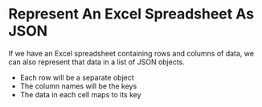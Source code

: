 # Represent An Excel Spreadsheet As JSON

If we have an Excel spreadsheet containing 
rows and columns of data, we can also represent that data
in a list of JSON objects. 

* Each row will be a separate object
* The column names will be the keys
* The data in each cell maps to its key